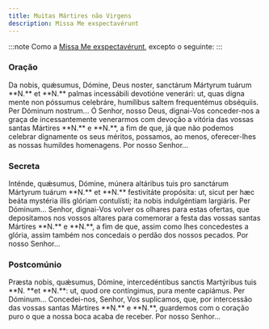 ```yaml
---
title: Muitas Mártires não Virgens
description: Missa Me exspectavérunt
---
```


:::note
Como a [Missa Me exspectavérunt](/missal/comum/22martiresnaovirgens), excepto o seguinte:
:::

### Oração

<div class="side-by-side not-content">
  <span>
    Da nobis, quǽsumus, Dómine, Deus noster, sanctárum Mártyrum tuárum **N.** et
    **N.** palmas incessábili devotióne venerári: ut, quas digna mente non
    póssumus celebráre, humílibus saltem frequentémus obséquiis. Per Dóminum
    nostrum...
  </span>
  <span>
    Ó Senhor, nosso Deus, dignai-Vos conceder-nos a graça de incessantemente
    venerarmos com devoção a vitória das vossas santas Mártires **N.** e **N.**,
    a fim de que, já que não podemos celebrar dignamente os seus méritos,
    possamos, ao menos, oferecer-lhes as nossas humildes homenagens. Por nosso
    Senhor...
  </span>
</div>

### Secreta

<div class="side-by-side not-content">
  <span>
    Inténde, quǽsumus, Dómine, múnera altáribus tuis pro sanctárum Mártyrum
    tuárum **N.** et **N.** festivitáte propósita: ut, sicut per hæc beáta
    mystéria illis glóriam contulísti; ita nobis indulgéntiam largiáris. Per
    Dóminum...
  </span>
  <span>
    Senhor, dignai-Vos volver os olhares para estas ofertas, que depositamos nos
    vossos altares para comemorar a festa das vossas santas Mártires **N.** e
    **N.**, a fim de que, assim como lhes concedestes a glória, assim também nos
    concedais o perdão dos nossos pecados. Por nosso Senhor...
  </span>
</div>

### Postcomúnio

<div class="side-by-side not-content">
  <span>
    Præsta nobis, quǽsumus, Dómine, intercedéntibus sanctis Martýribus tuis **N.
    **et **N.**: ut, quod ore contíngimus, pura mente capiámus. Per Dóminum...
  </span>
  <span>
    Concedei-nos, Senhor, Vos suplicamos, que, por intercessão das vossas santas
    Mártires **N.** e **N.**, guardemos com o coração puro o que a nossa boca
    acaba de receber. Por nosso Senhor...
  </span>
</div>
